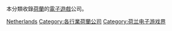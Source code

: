 本分類收錄[[荷蘭|荷蘭]]的[[電子遊戲|電子遊戲]]公司。

[[Category:各地電子遊戲公司|Netherlands]]
[[Category:各行業荷蘭公司|Category:各行業荷蘭公司]]
[[Category:荷兰电子游戏界|Category:荷兰电子游戏界]]